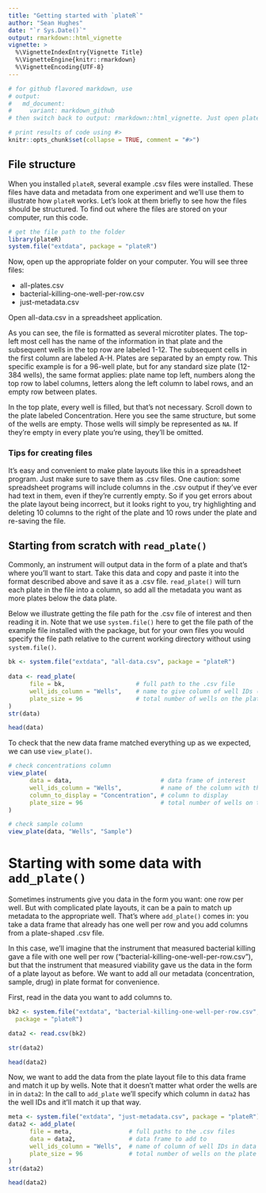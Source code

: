 ```yaml
---
title: "Getting started with `plateR`"
author: "Sean Hughes"
date: "`r Sys.Date()`"
output: rmarkdown::html_vignette
vignette: >
  %\VignetteIndexEntry{Vignette Title}
  %\VignetteEngine{knitr::rmarkdown}
  %\VignetteEncoding{UTF-8}
---
```

```r
# for github flavored markdown, use 
# output:
#   md_document:
#     variant: markdown_github
# then switch back to output: rmarkdown::html_vignette. Just open plateR-basics.md and resave to update time stamp

# print results of code using #>
knitr::opts_chunk$set(collapse = TRUE, comment = "#>")
```


## File structure 

When you installed `plateR`, several example .csv files were installed. These files have data and metadata from one experiment and we'll use them to illustrate how `plateR` works. Let's look at them briefly to see how the files should be structured. To find out where the files are stored on your computer, run this code.   

```r
# get the file path to the folder
library(plateR)
system.file("extdata", package = "plateR")
```

Now, open up the appropriate folder on your computer. You will see three files: 

- all-plates.csv
- bacterial-killing-one-well-per-row.csv
- just-metadata.csv

Open all-data.csv in a spreadsheet application. 

As you can see, the file is formatted as several microtiter plates. The top-left most cell has the name of the information in that plate and the subsequent wells in the top row are labeled 1-12. The subsequent cells in the first column are labeled A-H. Plates are separated by an empty row. This specific example is for a 96-well plate, but for any standard size plate (12-384 wells), the same format applies: plate name top left, numbers along the top row to label columns, letters along the left column to label rows, and an empty row between plates. 

In the top plate, every well is filled, but that's not necessary. Scroll down to the plate labeled Concentration. Here you see the same structure, but some of the wells are empty. Those wells will simply be represented as `NA`. If they're empty in every plate you're using, they'll be omitted.

### Tips for creating files
It's easy and convenient to make plate layouts like this in a spreadsheet program. Just make sure to save them as .csv files. One caution: some spreadsheet programs will include columns in the .csv output if they've ever had text in them, even if they're currently empty. So if you get errors about the plate layout being incorrect, but it looks right to you, try highlighting and deleting 10 columns to the right of the plate and 10 rows under the plate and re-saving the file. 

## Starting from scratch with `read_plate()`
Commonly, an instrument will output data in the form of a plate and that's where you'll want to start. Take this data and copy and paste it into the format described above and save it as a .csv file. `read_plate()` will turn each plate in the file into a column, so add all the metadata you want as more plates below the data plate. 

Below we illustrate getting the file path for the .csv file of interest and then reading it in. Note that we use `system.file()` here to get the file path of the example file installed with the package, but for your own files you would specify the file path relative to the current working directory without using `system.file()`.

```r
bk <- system.file("extdata", "all-data.csv", package = "plateR")
   
data <- read_plate(
      file = bk,                    # full path to the .csv file
      well_ids_column = "Wells",    # name to give column of well IDs (optional)
      plate_size = 96               # total number of wells on the plate (optional)
)
str(data)

head(data)
```

To check that the new data frame matched everything up as we expected, we can use `view_plate()`. 

```r
# check concentrations column
view_plate( 
      data = data,                         # data frame of interest
      well_ids_column = "Wells",           # name of the column with the well IDs
      column_to_display = "Concentration", # column to display 
      plate_size = 96                      # total number of wells on the plate (optional)
)   

# check sample column
view_plate(data, "Wells", "Sample")
```

# Starting with some data with `add_plate()`
Sometimes instruments give you data in the form you want: one row per well. But with complicated plate layouts, it can be a pain to match up metadata to the appropriate well. That's where `add_plate()` comes in: you take a data frame that already has one well per row and you add columns from a plate-shaped .csv file.

In this case, we'll imagine that the instrument that measured bacterial killing gave a file with one well per row ("bacterial-killing-one-well-per-row.csv"), but that the instrument that measured viability gave us the data in the form of a plate layout as before. We want to add all our metadata (concentration, sample, drug) in plate format for convenience.  

First, read in the data you want to add columns to.

```r
bk2 <- system.file("extdata", "bacterial-killing-one-well-per-row.csv", 
  package = "plateR")

data2 <- read.csv(bk2)

str(data2)

head(data2)
```

Now, we want to add the data from the plate layout file to this data frame and match it up by wells. Note that it doesn't matter what order the wells are in in `data2`: In the call to `add_plate` we'll specify which column in `data2` has the well IDs and it'll match it up that way. 

```r
meta <- system.file("extdata", "just-metadata.csv", package = "plateR")
data2 <- add_plate(
      file = meta,                # full paths to the .csv files
      data = data2,               # data frame to add to    
      well_ids_column = "Wells",  # name of column of well IDs in data frame
      plate_size = 96             # total number of wells on the plate (optional)
)
str(data2)

head(data2)
```